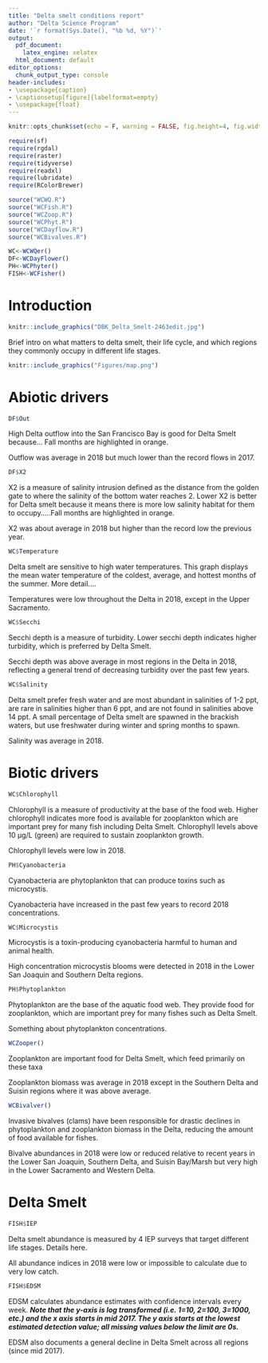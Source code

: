 ```yaml
---
title: "Delta smelt conditions report"
author: "Delta Science Program"
date: '`r format(Sys.Date(), "%b %d, %Y")`'
output:
  pdf_document: 
    latex_engine: xelatex
  html_document: default
editor_options:
  chunk_output_type: console
header-includes:
- \usepackage{caption}
- \captionsetup[figure]{labelformat=empty}
- \usepackage{float}
---
```


```r
knitr::opts_chunk$set(echo = F, warning = FALSE, fig.height=4, fig.width=7.5, fig.align="center", fig.pos='H')

require(sf)
require(rgdal)
require(raster)
require(tidyverse)
require(readxl)
require(lubridate)
require(RColorBrewer)

source("WCWQ.R")
source("WCFish.R")
source("WCZoop.R")
source("WCPhyt.R")
source("WCDayflow.R")
source("WCBivalves.R")

WC<-WCWQer()
DF<-WCDayFlower()
PH<-WCPhyter()
FISH<-WCFisher()
```

# Introduction

```r
knitr::include_graphics("DBK_Delta_Smelt-2463edit.jpg")
```

Brief intro on what matters to delta smelt, their life cycle, and which regions they commonly occupy in different life stages.

```r
knitr::include_graphics("Figures/map.png")
```

# Abiotic drivers

```r
DF$Out
```

High Delta outflow into the San Francisco Bay is good for Delta Smelt because... Fall months are highlighted in orange.

Outflow was average in 2018 but much lower than the record flows in 2017.

```r
DF$X2
```

X2 is a measure of salinity intrusion defined as the distance from the golden gate to where the salinity of the bottom water reaches 2. Lower X2 is better for Delta smelt because it means there is more low salinity habitat for them to occupy.....Fall months are highlighted in orange.

X2 was about average in 2018 but higher than the record low the previous year.

```r
WC$Temperature
```

Delta smelt are sensitive to high water temperatures. This graph displays the mean water temperature of the coldest, average, and hottest months of the summer. More detail....

Temperatures were low throughout the Delta in 2018, except in the Upper Sacramento.

```r
WC$Secchi
```

Secchi depth is a measure of turbidity. Lower secchi depth indicates higher turbidity, which is preferred by Delta Smelt.

Secchi depth was above average in most regions in the Delta in 2018, reflecting a general trend of decreasing turbidity over the past few years.

```r
WC$Salinity
```

Delta smelt prefer fresh water and are most abundant in salinities of 1-2 ppt, are rare in salinities higher than 6 ppt, and are not found in salinities above 14 ppt. A small percentage of Delta smelt are spawned in the brackish waters, but use freshwater during winter and spring months to spawn. 

Salinity was average in 2018.

\pagebreak

# Biotic drivers

```r
WC$Chlorophyll
```

Chlorophyll is a measure of productivity at the base of the food web. Higher chlorophyll indicates more food is available for zooplankton which are important prey for many fish including Delta Smelt. Chlorophyll levels above 10 μg/L (green) are required to sustain zooplankton growth.

Chlorophyll levels were low in 2018.

```r
PH$Cyanobacteria
```

Cyanobacteria are phytoplankton that can produce toxins such as microcystis. 

Cyanobacteria have increased in the past few years to record 2018 concentrations.

```r
WC$Microcystis
```

Microcystis is a toxin-producing cyanobacteria harmful to human and animal health.

High concentration microcystis blooms were detected in 2018 in the Lower San Joaquin and Southern Delta regions.

```r
PH$Phytoplankton
```

Phytoplankton are the base of the aquatic food web. They provide food for zooplankton, which are important prey for many fishes such as Delta Smelt.

Something about phytoplankton concentrations. 

```r
WCZooper()
```

Zooplankton are important food for Delta Smelt, which feed primarily on these taxa

Zooplankton biomass was average in 2018 except in the Southern Delta and Suisin regions where it was above average.

```r
WCBivalver()
```

Invasive bivalves (clams) have been responsible for drastic declines in phytoplankton and zooplankton biomass in the Delta, reducing the amount of food available for fishes.

Bivalve abundances in 2018 were low or reduced relative to recent years in the Lower San Joaquin, Southern Delta, and Suisin Bay/Marsh but very high in the Lower Sacramento and Western Delta.

# Delta Smelt

```r
FISH$IEP
```

Delta smelt abundance is measured by 4 IEP surveys that target different life stages. Details here.

All abundance indices in 2018 were low or impossible to calculate due to very low catch.

```r
FISH$EDSM
```

EDSM calculates abundance estimates with confidence intervals every week. __*Note that the y-axis is log transformed (i.e. 1=10, 2=100, 3=1000, etc.) and the x axis starts in mid 2017. The y axis starts at the lowest estimated detection value; all missing values below the limit are 0s.*__

EDSM also documents a general decline in Delta Smelt across all regions (since mid 2017).